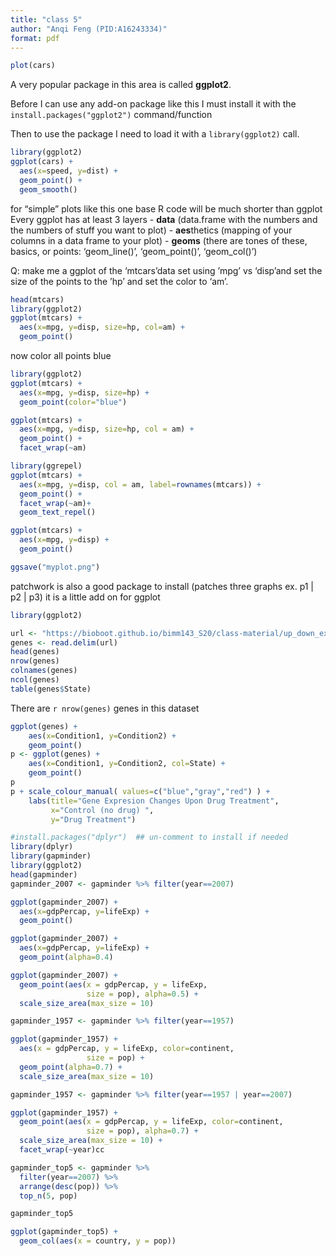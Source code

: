 ```yaml
---
title: "class 5"
author: "Anqi Feng (PID:A16243334)"
format: pdf
---
```

```r
plot(cars)
```

A very popular package in this area is called **ggplot2**.

Before I can use any add-on package like this I must install it with the `install.packages("ggplot2")` command/function

Then to use the package I need to load it with a 
`library(ggplot2)` call. 

```r
library(ggplot2)
ggplot(cars) + 
  aes(x=speed, y=dist) +
  geom_point() +
  geom_smooth()
```
for "simple" plots like this one base R code will be much shorter than ggplot
Every ggplot has at least 3 layers
- **data** (data.frame with the numbers and the numbers of stuff you want to plot)
- **aes**thetics (mapping of your columns in a data frame to your plot) 
- **geoms** (there are tones of these, basics, or points: 'geom_line()', 'geom_point()', 'geom_col()')

Q: make me a ggplot of the 'mtcars'data set using 'mpg' vs 'disp'and set the size of the points to the 'hp' and set the color to 'am'.
```r
head(mtcars)
library(ggplot2)
ggplot(mtcars) + 
  aes(x=mpg, y=disp, size=hp, col=am) +
  geom_point() 
```
now color all points blue

```r
library(ggplot2)
ggplot(mtcars) + 
  aes(x=mpg, y=disp, size=hp) +
  geom_point(color="blue") 
```
```r
ggplot(mtcars) + 
  aes(x=mpg, y=disp, size=hp, col = am) +
  geom_point() +
  facet_wrap(~am)
```
```r
library(ggrepel)
ggplot(mtcars) + 
  aes(x=mpg, y=disp, col = am, label=rownames(mtcars)) +
  geom_point() +
  facet_wrap(~am)+
  geom_text_repel()
```
```r
ggplot(mtcars) + 
  aes(x=mpg, y=disp) +
  geom_point()

ggsave("myplot.png")
```
patchwork is also a good package to install (patches three graphs ex. p1 | p2 | p3) it is a little add on for ggplot

```r

library(ggplot2)

url <- "https://bioboot.github.io/bimm143_S20/class-material/up_down_expression.txt"
genes <- read.delim(url)
head(genes)
nrow(genes)
colnames(genes)
ncol(genes)
table(genes$State)
```
There are `r nrow(genes)` genes in this dataset
```r

ggplot(genes) + 
    aes(x=Condition1, y=Condition2) +
    geom_point()
p <- ggplot(genes) + 
    aes(x=Condition1, y=Condition2, col=State) +
    geom_point()
p
p + scale_colour_manual( values=c("blue","gray","red") ) +
    labs(title="Gene Expresion Changes Upon Drug Treatment",
         x="Control (no drug) ",
         y="Drug Treatment")
```
```r

#install.packages("dplyr")  ## un-comment to install if needed
library(dplyr)
library(gapminder)
library(ggplot2)
head(gapminder)
gapminder_2007 <- gapminder %>% filter(year==2007)
```
```r
ggplot(gapminder_2007) +
  aes(x=gdpPercap, y=lifeExp) +
  geom_point()
```
```r
ggplot(gapminder_2007) +
  aes(x=gdpPercap, y=lifeExp) + 
  geom_point(alpha=0.4)
```
```r
ggplot(gapminder_2007) + 
  geom_point(aes(x = gdpPercap, y = lifeExp,
                 size = pop), alpha=0.5) + 
  scale_size_area(max_size = 10)
```
```r
gapminder_1957 <- gapminder %>% filter(year==1957)

ggplot(gapminder_1957) + 
  aes(x = gdpPercap, y = lifeExp, color=continent,
                 size = pop) +
  geom_point(alpha=0.7) + 
  scale_size_area(max_size = 10) 
```
```r
gapminder_1957 <- gapminder %>% filter(year==1957 | year==2007)

ggplot(gapminder_1957) + 
  geom_point(aes(x = gdpPercap, y = lifeExp, color=continent,
                 size = pop), alpha=0.7) + 
  scale_size_area(max_size = 10) +
  facet_wrap(~year)cc
```
```r

gapminder_top5 <- gapminder %>% 
  filter(year==2007) %>% 
  arrange(desc(pop)) %>% 
  top_n(5, pop)

gapminder_top5

```
```r
ggplot(gapminder_top5) + 
  geom_col(aes(x = country, y = pop))
```


